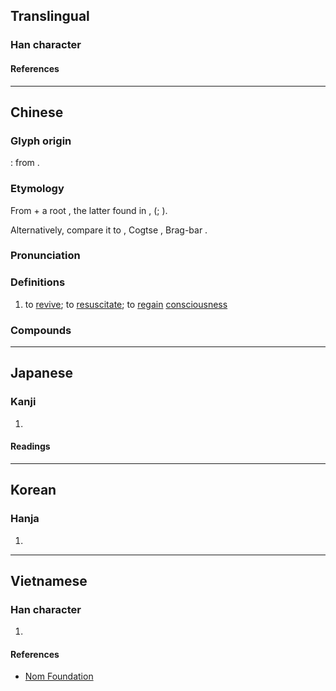 {{also|更生|苏}}
{{character info}}
==Translingual==

===Han character===
{{Han char|rn=100|rad=生|as=07|sn=12|four=15501|canj=MKHQM|ids=⿺更生}}

====References====
{{Han ref|kx=0755.150|dkj=21691|dj=1165.130|hdz=42578.030|uh=7526}}

----

==Chinese==
{{zh-forms|s=苏|t2=蘇|alt=穌,蘓}}

===Glyph origin===
{{liushu|ic}}: from {{zh-l|*更生|to be reborn}}.

===Etymology===
From {{m|und|*s-||causative prefix}} + a root {{m|und|**ŋˤa}}, the latter found in {{och-l|寤|tr=*ŋˤa-s|to awake}}, {{och-l|悟|tr=*ŋˤa-s|to awake; to realize}} ({{zh-ref|Baxter and Sagart, 2014}}; {{zh-ref|Schuessler, 2007}}).

Alternatively, {{zh-ref|Zhang, Jacques, and Lai (2019)}} compare it to {{cog|sit-jap|sŋa||to come to oneself}}, Cogtse {{cog|sit-sit|tr=kə-mə-sŋâr|t=to feel cold}}, Brag-bar {{cog|sit-sit|tr=kə-mə-sŋiɛ̂r|t=to come to oneself}}.

===Pronunciation===
{{zh-pron
|m=sū
|m-s=
|c=sou1
|c-t=lhu1
|g=
|h=gd=si1
|j=
|mb=
|md=sŭ
|mn=so͘
|mn-t=sou1
|w=1su
|x=
|cat=v
}}

===Definitions===
{{zh-hanzi}}

# to [[revive]]; to [[resuscitate]]; to [[regain]] [[consciousness]]

===Compounds===
{{zh-der|心肺復甦|心肺復甦術|復甦期|復甦|死而復甦|甦醒}}

----

==Japanese==

===Kanji===
{{ja-kanji|grade=|rs=生07}}

# {{rfdef|ja|sort=生07}}

====Readings====
{{ja-readings
|goon=す
|kanon=そ
|kun=よみがえ-る<よみがへ-る
|nanori=
}}

----

==Korean==

===Hanja===
{{ko-hanja|소}}

# {{rfdef|ko|sort=生07}}

----

==Vietnamese==

===Han character===
{{vi-readings|rs=生07|reading=tô}}

# {{rfdef|vi|sort=生07}}

====References====
* [http://nomfoundation.org/common/nom_details.php?codepoint=7526 Nom Foundation]